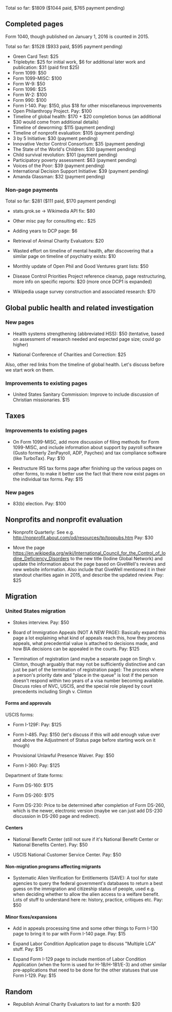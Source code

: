 Total so far: $1809 ($1044 paid, $765 payment pending)

== Completed pages ==

Form 1040, though published on January 1, 2016 is counted in 2015.

Total so far: $1528 ($933 paid, $595 payment pending)

* Green Card Test: $25
* Triplebyte: $25 for initial work, $6 for additional later work and publication: $31 (paid first $25)
* Form 1099: $50
* Form 1099-MISC: $100
* Form W-9: $50
* Form 1096: $25
* Form W-2: $100
* Form 990: $100
* Form I-140. Pay: $150, plus $18 for other miscellaneous improvements
* Open Philanthropy Project. Pay: $100
* Timeline of global health: $170 + $20 completion bonus (an additional $30 would come from additional details)
* Timeline of deworming: $115 (payment pending)
* Timeline of nonprofit evaluation: $105 (payment pending)
* 3 by 5 Initiative: $30 (payment pending)
* Innovative Vector Control Consortium: $35 (payment pending)
* The State of the World's Children: $30 (payment pending)
* Child survival revolution: $101 (payment pending)
* Participatory poverty assessment: $63 (payment pending)
* Voices of the Poor: $39 (payment pending)
* International Decision Support Initiative: $39 (payment pending)
* Amanda Glassman: $32 (payment pending)

=== Non-page payments ===

Total so far: $281 ($111 paid, $170 payment pending)

* stats.grok.se -> Wikimedia API fix: $80

* Other misc pay for consulting etc.: $25

* Adding years to DCP page: $6

* Retrieval of Animal Charity Evaluators: $20

* Wasted effort on timeline of mental health, after discovering that a similar page on timeline of psychiatry exists: $10

* Monthly update of Open Phil and Good Ventures grant lists: $50

* Disease Control Priorities Project reference cleanup, page restructuring, more info on specific reports: $20 (more once DCP1 is expanded)

* Wikipedia usage survey construction and associated research: $70

== Global public health and related investigation ==

=== New pages ===

* Health systems strengthening (abbreviated HSS): $50 (tentative, based on assessment of research needed and expected page size; could go higher)

* National Conference of Charities and Correction: $25

Also, other red links from the timeline of global health. Let's discuss before we start work on them.

=== Improvements to existing pages ===

* United States Sanitary Commission: Improve to include discussion of Christian missionaries. $15

== Taxes ==

=== Improvements to existing pages ===

* On Form 1099-MISC, add more discussion of filing methods for Form 1099-MISC, and include information about support by payroll software (Gusto formerly ZenPayroll, ADP, Paychex) and tax compliance software (like TurboTax). Pay: $10

* Restructure IRS tax forms page after finishing up the various pages on other forms, to make it better use the fact that there now exist pages on the individual tax forms. Pay: $15

=== New pages ===

* 83(b) election. Pay: $100

== Nonprofits and nonprofit evaluation ==

* Nonprofit Quarterly: See e.g. http://nonprofit.about.com/od/resources/tp/toppubs.htm Pay: $30

* Move the page https://en.wikipedia.org/wiki/International_Council_for_the_Control_of_Iodine_Deficiency_Disorders to the new title (Iodine Global Network) and update the information about the page based on GiveWell's reviews and new website information. Also include that GiveWell mentioned it in their standout charities again in 2015, and describe the updated review. Pay: $25


== Migration ==

=== United States migration ===

* Stokes interview. Pay: $50

* Board of Immigration Appeals (NOT A NEW PAGE): Basically expand this page a lot explaining what kind of appeals reach this, how they process appeals, what precedential value is attached to decisions made, and how BIA decisions can be appealed in the courts. Pay: $125

* Termination of registration (and maybe a separate page on Singh v. Clinton, though arguably that may not be sufficiently distinctive and can just be part of the termination of registration page): The process where a person's priority date and "place in the queue" is lost if the person doesn't respond within two years of a visa number becoming available. Discuss roles of NVC, USCIS, and the special role played by court precedents including Singh v. Clinton


==== Forms and approvals ====

USCIS forms: 

* Form I-129F: Pay: $125

* Form I-485. Pay: $150 (let's discuss if this will add enough value over and above the Adjustment of Status page before starting work on it though)

* Provisional Unlawful Presence Waiver. Pay: $50

* Form I-360: Pay: $125

Department of State forms:

* Form DS-160: $175

* Form DS-260: $175

* Form DS-230: Price to be determined after completion of Form DS-260, which is the newer, electronic version (maybe we can just add DS-230 discussion in DS-260 page and redirect).

==== Centers ====

* National Benefit Center (still not sure if it's National Benefit Center or National Benefits Center). Pay: $50

* USCIS National Customer Service Center. Pay: $50

==== Non-migration programs affecting migrants ====

* Systematic Alien Verification for Entitlements (SAVE): A tool for state agencies to query the federal government's databases to return a best guess on the immigration and citizeship status of people, used e.g. when deciding whether to allow the alien access to a welfare benefit. Lots of stuff to understand here re: history, practice, critiques etc. Pay: $50

==== Minor fixes/expansions ====

* Add in appeals processing time and some other things to Form I-130 page to bring it to par with Form I-140 page. Pay: $15

* Expand Labor Condition Application page to discuss "Multiple LCA" stuff. Pay: $15

* Expand Form I-129 page to include mention of Labor Condition Application (when the form is used for H-1B/H-1B1/E-3) and other similar pre-applications that need to be done for the other statuses that use Form I-129. Pay: $15

== Random ==

* Republish Animal Charity Evaluators to last for a month: $20

